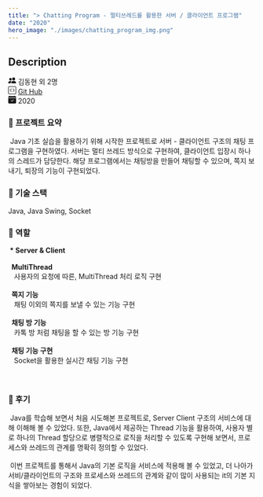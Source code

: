 ```yaml
---
title: "> Chatting Program - 멀티쓰레드를 활용한 서버 / 클라이언트 프로그램"
date: "2020"
hero_image: "./images/chatting_program_img.png"
---
```


<h2> Description</h2>

<div className="postInfo">
<svg xmlns="http://www.w3.org/2000/svg" width="16" height="16" fill="currentColor" class="bi bi-people-fill" viewBox="0 0 16 16">
  <path d="M7 14s-1 0-1-1 1-4 5-4 5 3 5 4-1 1-1 1H7zm4-6a3 3 0 1 0 0-6 3 3 0 0 0 0 6z"/>
  <path fill-rule="evenodd" d="M5.216 14A2.238 2.238 0 0 1 5 13c0-1.355.68-2.75 1.936-3.72A6.325 6.325 0 0 0 5 9c-4 0-5 3-5 4s1 1 1 1h4.216z"/>
  <path d="M4.5 8a2.5 2.5 0 1 0 0-5 2.5 2.5 0 0 0 0 5z"/>
</svg>
김동현 외 2명
</div>


<div className="postInfo">
<svg xmlns="http://www.w3.org/2000/svg" width="16" height="16" fill="currentColor" class="bi bi-code-square" viewBox="0 0 16 16">
  <path d="M14 1a1 1 0 0 1 1 1v12a1 1 0 0 1-1 1H2a1 1 0 0 1-1-1V2a1 1 0 0 1 1-1h12zM2 0a2 2 0 0 0-2 2v12a2 2 0 0 0 2 2h12a2 2 0 0 0 2-2V2a2 2 0 0 0-2-2H2z"/>
  <path d="M6.854 4.646a.5.5 0 0 1 0 .708L4.207 8l2.647 2.646a.5.5 0 0 1-.708.708l-3-3a.5.5 0 0 1 0-.708l3-3a.5.5 0 0 1 .708 0zm2.292 0a.5.5 0 0 0 0 .708L11.793 8l-2.647 2.646a.5.5 0 0 0 .708.708l3-3a.5.5 0 0 0 0-.708l-3-3a.5.5 0 0 0-.708 0z"/>
</svg>
 <a href="https://github.com/kimdonghyeon3/chatting-program">Git Hub</a>
</div>


<div className="postInfo">
<svg xmlns="http://www.w3.org/2000/svg" width="16" height="16" fill="currentColor" class="bi bi-calendar-check-fill" viewBox="0 0 16 16">
  <path d="M4 .5a.5.5 0 0 0-1 0V1H2a2 2 0 0 0-2 2v1h16V3a2 2 0 0 0-2-2h-1V.5a.5.5 0 0 0-1 0V1H4V.5zM16 14V5H0v9a2 2 0 0 0 2 2h12a2 2 0 0 0 2-2zm-5.146-5.146-3 3a.5.5 0 0 1-.708 0l-1.5-1.5a.5.5 0 0 1 .708-.708L7.5 10.793l2.646-2.647a.5.5 0 0 1 .708.708z"/>
</svg>
2020
</div>

<h3> 📌 프로젝트 요약 </h3>
<div>
    &nbsp;Java 기초 실습을 활용하기 위해 시작한 프로젝트로 서버 - 클라이언트 구조의 채팅 프로그램을 구현하였다.
    서버는 멀티 쓰레드 방식으로 구현하여, 클라이언트 입장시 하나의 스레드가 담당한다.
    해당 프로그램에서는 채팅방을 만들어 채팅할 수 있으며, 쪽지 보내기, 퇴장의 기능이 구현되었다.
</div>

<h3> 📌 기술 스택 </h3>
<div>
    Java, Java Swing, Socket
</div>

<h3> 📌 역할 </h3>
<div>
    <strong>&nbsp;* Server & Client</strong>
    <br/><br/>
    <strong>&nbsp;&nbsp;MultiThread</strong><br/> &nbsp;&nbsp;&nbsp;사용자의 요청에 따른, MultiThread 처리 로직 구현
    <br/><br/>
    <strong>&nbsp;&nbsp;쪽지 기능</strong><br/>&nbsp;&nbsp;&nbsp;채팅 이외의 쪽지를 보낼 수 있는 기능 구현
    <br/><br/>
    <strong>&nbsp;&nbsp;채팅 방 기능</strong><br/> &nbsp;&nbsp;&nbsp;카톡 방 처럼 채팅을 할 수 있는 방 기능 구현
    <br/><br/>
    <strong>&nbsp;&nbsp;채팅 기능 구현</strong><br/> &nbsp;&nbsp;&nbsp;Socket을 활용한 실시간 채팅 기능 구현
    <br/><br/><br/>
</div>

<h3> 📌 후기 </h3>
<div>
    &nbsp;Java를 학습해 보면서 처음 시도해본 프로젝트로, Server Client 구조의 서비스에 대해 이해해 볼 수 있었다.
    또한, Java에서 제공하는 Thread 기능을 활용하여, 사용자 별로 하나의 Thread 할당으로 병렬적으로
    로직을 처리할 수 있도록 구현해 보면서, 프로세스와 쓰레드의 관계를 명확히 정의할 수 있었다.
    <br/><br/>
    &nbsp;이번 프로젝트를 통해서 Java의 기본 로직을 서비스에 적용해 볼 수 있었고, 더 나아가 서비/클라이언트의 구조와
    프로세스와 쓰레드의 관계와 같이 많이 사용되는 it의 기본 지식을 쌓아보는 경험이 되었다.

</div>

